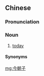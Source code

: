 ==Chinese==
{{zh-forms|today|type=21}}

===Pronunciation===
{{zh-pron
|x=jin1 zhau1 zr
|cat=n
}}

===Noun===
{{zh-noun}}

# {{lb|zh|Xiang}} [[today]]

====Synonyms====
{{zh-dial|今天}}

{{zh-cat|Time}}

[[mg:今朝子]]